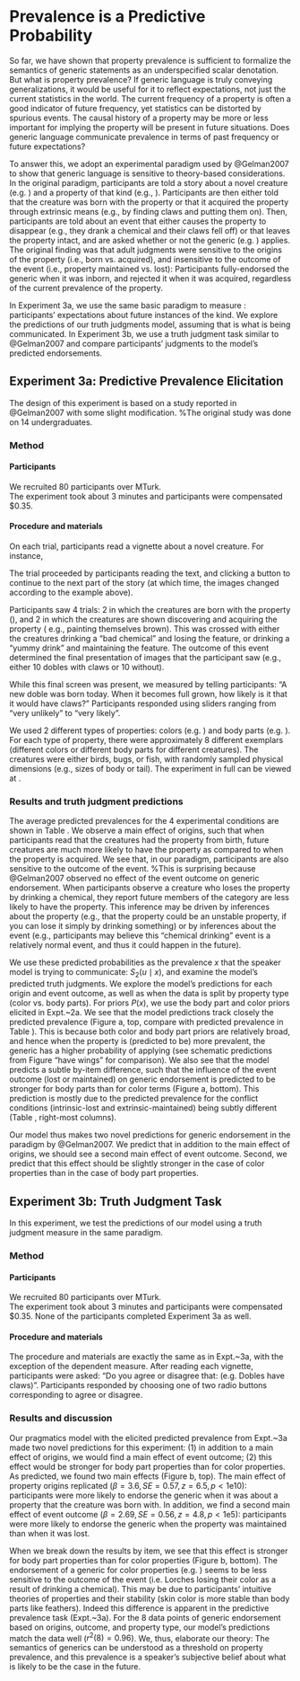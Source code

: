 
# Prevalence is a Predictive Probability

So far, we have shown that property prevalence is sufficient to formalize the semantics of generic statements as an underspecified scalar denotation.
But what is property prevalence?
If generic language is truly conveying generalizations, it would be useful for it to reflect expectations, not just the current statistics in the world.
The current frequency of a property is often a good indicator of future frequency, yet statistics can be distorted by spurious events.
The causal history of a property may be more or less important for implying the property will be present in future situations.
Does generic language communicate prevalence in terms of past frequency or future expectations?

To answer this, we adopt an experimental paradigm used by @Gelman2007 to show that generic language is sensitive to theory-based considerations.
In the original paradigm, participants are told a story about a novel creature (e.g. \emph{dobles}) and a property of that kind (e.g., \emph{having claws}).
Participants are then either told that the creature was born with the property or that it acquired the property through extrinsic means (e.g., by finding claws and putting them on). 
Then, participants are told about an event that either causes the property to disappear (e.g., they drank a chemical and their claws fell off) or that leaves the property intact, and are asked whether or not the generic (e.g. \emph{Dobles have claws}) applies.
The original finding was that adult judgments were sensitive to the origins of the property (i.e., born vs. acquired), and insensitive to the outcome of the event (i.e., property maintained vs. lost): Participants fully-endorsed the generic when it was inborn, and rejected it when it was acquired, regardless of the current prevalence of the property.

In Experiment 3a, we use the same basic paradigm to measure \emph{predictive prevalence}: participants' expectations about future instances of the kind.
We explore the predictions of our truth judgments model, assuming that \emph{predictive prevalence} is what is being communicated.
In Experiment 3b, we use a truth judgment task similar to @Gelman2007 and compare participants' judgments to the model's predicted endorsements.

## Experiment 3a: Predictive Prevalence Elicitation

The design of this experiment is based on a study reported in @Gelman2007 with some slight modification.
%The original study was done on 14 undergraduates.

### Method

#### Participants
We recruited 80 participants over MTurk.  
The experiment took about 3 minutes and participants were compensated \$0.35.

#### Procedure and materials

On each trial, participants read a vignette about a novel creature. For instance,
\begin{quote}
These are dobles. [picture of 10 dobles with claws] Here is how they grew. They grew up with claws. First they were born, then they got bigger, then they were full size. [picture of a doble with claws, getting bigger and bigger; in some vignettes, the animal was first shown hatching out of an egg with the relevant property already visible] Then one day they drank a bad chemical. They got very sick and this is how they looked. [picture of 10 dobles without claws]
\end{quote}
The trial proceeded by participants reading the text, and clicking a button to continue to the next part of the story (at which time, the images changed according to the example above).

Participants saw 4 trials: 2 in which the creatures are born with the property (\textbf{intrinsic origins}), and 2 in which the creatures are shown discovering and acquiring the property (\textbf{extrinsic origins} e.g., painting themselves brown).
This was crossed with either the creatures drinking a "bad chemical" and losing the feature, or drinking a "yummy drink" and maintaining the feature.
The outcome of this event determined the final presentation of images that the participant saw (e.g., either 10 dobles with claws or 10 without).

While this final screen was present, we measured \emph{predictive prevalence} by telling participants: "A new doble was born today. When it becomes full grown, how likely is it that it would have claws?"
Participants responded using sliders ranging from "very unlikely" to "very likely".

We used 2 different types of properties: colors (e.g. \emph{Lorches are green.}) and body parts (e.g. \emph{Dobles have claws}).
For each type of property, there were approximately 8 different exemplars (different colors or different body parts for different creatures).
The creatures were either birds, bugs, or fish, with randomly sampled physical dimensions (e.g., sizes of body or tail).
The experiment in full can be viewed at \url{http://stanford.edu/~mtessler/generics/experiments/predictive/predictive-elicitation-1-elicitation.html}.


### Results and truth judgment predictions

The average predicted prevalences for the 4 experimental conditions are shown in Table \ref{tab:predictive}.
We observe a main effect of origins, such that when participants read that the creatures had the property from birth, future creatures  are much more likely to have the property as compared to when the property is acquired.
We see that, in our paradigm, participants are also sensitive to the outcome of the event. %This is surprising because @Gelman2007 observed no effect of the event outcome on generic endorsement.
When participants observe a creature who loses the property by drinking a chemical, they report future members of the category are less likely to have the property.
This inference may be driven by inferences about the property (e.g., that the property could be an unstable property, if you can lose it simply by drinking something) or by inferences about the event (e.g., participants may believe this "chemical drinking" event is a relatively normal event, and thus it could happen in the future).

\begin{table}
\centering
\begin{tabular}{l|l|r|r|r}
\hline
Origins & Event Outcome & Collapsed Mean [95\% CI]  & Color  [95\% CI] & Body Part [95\% CI] \\
\hline
Extrinsic & Lost  & 0.15 [0.10, 0.21]& 0.13 [0.07, 0.21] & 0.17 [0.09, 0.26] \\
\hline
Extrinsic & Maintained & 0.32 [0.24, 0.39] & 0.24 [0.16, 0.35] & 0.38 [0.27, 0.50] \\
\hline
Intrinsic & Lost  & 0.69 [0.62, 0.76] & 0.73 [0.63, 0.83] & 0.66 [0.56, 0.75] \\
\hline
Intrinsic & Maintained  &0.95 [0.94, 0.97] & 0.96 [0.94, 0.98] & 0.94 [0.91, 0.97] \\
\hline
\end{tabular}
\caption{Predicted prevalence for the four experimental conditions of Expt.~3a. Right two columns show the summaries broken down by the two types of properties used in the experiment.}
\label{tab:predictive}
\end{table}

We use these predicted probabilities as the prevalence $x$ that the speaker model is trying to communicate: $S_2(u\mid x)$, and examine the model's predicted truth judgments.
We explore the model's predictions for each origin and event outcome, as well as when the data is split by property type (color vs. body parts). 
For priors $P(x)$, we use the body part and color priors elicited in Expt.~2a.
We see that the model predictions track closely the predicted prevalence (Figure \ref{fig:dobles}a, top, compare with predicted prevalence in Table \ref{tab:predictive}).
This is because both color and body part priors are relatively broad, and hence when the property is (predicted to be) more prevalent, the generic has a higher probability of applying (see schematic predictions from Figure \ref{fig:schematic-unif} "have wings" for comparison).
We also see that the model predicts a subtle by-item difference, such that the influence of the event outcome (lost or maintained) on generic endorsement is predicted to be stronger for body parts than for color terms (Figure \ref{fig:dobles}a, bottom).
This prediction is mostly due to the predicted prevalence for the conflict conditions (intrinsic-lost and extrinsic-maintained) being subtly different (Table \ref{tab:predictive}, right-most columns).

<!--
%\footnote{Note that our model's predictions do not deviate substantially from the predicted prevalence because there are only two different priors being used, and the shapes of those distributions do not vary appreciably (see Figure \ref{fig:prior2}). \ndg{huh? two priors does not explain why the model tracks predicted prevalence. instead it's that the priors are broad and unimodal or something right?}
%}.
-->

Our model thus makes two novel predictions for generic endorsement in the paradigm by @Gelman2007.
We predict that in addition to the main effect of origins, we should see a second main effect of event outcome.
Second, we predict that this effect should be slightly stronger in the case of color properties than in the case of body part properties.


## Experiment 3b: Truth Judgment Task

In this experiment, we test the predictions of our model using a truth judgment measure in the same paradigm.

### Method

#### Participants
We recruited 80 participants over MTurk.  
The experiment took about 3 minutes and participants were compensated \$0.35.
None of the participants completed Experiment 3a as well.

#### Procedure and materials
The procedure and materials are exactly the same as in Expt.~3a, with the exception of the dependent measure.
After reading each vignette, participants were asked: "Do you agree or disagree that: \textsc{generic statement} (e.g. Dobles have claws)".
Participants responded by choosing one of two radio buttons corresponding to agree or disagree.

### Results and discussion

<!--
%                                         Estimate Std. Error z value        Pr(>|z|)    
%(Intercept)                               -2.9444     0.5130  -5.740 0.0000000094624 ***
%event_outcomemaintained                    2.6931     0.5603   4.807 0.0000015342262 ***
%originsintrinsic                           3.6753     0.5658   6.496 0.0000000000824 ***
%event_outcomemaintained:originsintrinsic   0.2396     0.9400   0.255           0.799    
-->

Our pragmatics model with the elicited predicted prevalence from Expt.~3a made two novel predictions for this experiment: (1) in addition to a main effect of origins, we would find a main effect of event outcome; (2) this effect would be stronger for body part properties than for color properties.
As predicted, we found two main effects (Figure \ref{fig:dobles}b, top).
The main effect of property origins replicated ($\beta=3.6, SE=0.57, z=6.5, p<1\text{e}10$): participants were more likely to endorse the generic when it was about a property that the creature was born with.
In addition, we find a second main effect of event outcome 
 ($\beta = 2.69, SE = 0.56, z=4.8, p<1\text{e}5$): participants were more likely to endorse the generic when the property was maintained than when it was lost.\footnote{The fact that we find a second main effect of event outcome in addition to origins, whereas the original only found a main effect of origins, makes it worth noting the differences between our paradigm and the original study by Gelman \& Bloom.
In the original study, the first sentence of each vignette used the possessive "my": "These are my dobles.".
At the end of each vignette, the original study had participants judge two statements in counterbalanced order: "Do my dobles have claws?" and "Do dobles have claws?"
Finally, the original sample size was 14; ours was 80. 
}


When we break down the results by item, we see that this effect is  stronger for body part properties than for color properties (Figure \ref{fig:dobles}b, bottom).
The endorsement of a generic for color properties (e.g. \emph{Lorches are green}) seems to be less sensitive to the outcome of the event (i.e. Lorches losing their color as a result of drinking a chemical).
This may be due to participants' intuitive theories of properties and their stability (skin color is more stable than body parts like feathers).
Indeed this difference is apparent in the predictive prevalence task (Expt.~3a).
For the 8 data points of generic endorsement based on origins, outcome, and property type, our model's predictions match the data well ($r^2(8) = 0.96$).
We, thus, elaborate our theory:
The semantics of generics can be understood as a threshold on property prevalence, and this prevalence is a speaker's subjective belief about what is likely to be the case in the future.

\begin{figure*}
\begin{tabular}{l l}
(a) $S_2$ model predictions & (b) Human endorsement of generic statements \\
\\
\centering
    \includegraphics[width=0.5\columnwidth]{figs/dobles-model.pdf} & 
        \includegraphics[width=0.5\columnwidth]{figs/dobles-results.pdf} \\
      \includegraphics[width=0.5\columnwidth]{figs/dobles-model-byItem.pdf} & 
      \includegraphics[width=0.5\columnwidth]{figs/dobles-byItem-results.pdf} \\

\end{tabular}
    \caption{
    Prevalence is a predictive probability.
    (a) Truth judgment model predictions given the predicted prevalence elicited in Expt.~3a.
    (b) Average endorsement of the generic statement in Expt.~3b (replication of Gelman and Bloom, 2007).  
    Bottom row shows data and predictions broken down by property type.
  }
  \label{fig:dobles}
\end{figure*}
